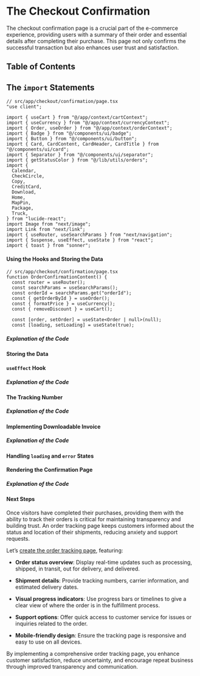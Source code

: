
# The Checkout Confirmation

The checkout confirmation page is a crucial part of the e-commerce experience, providing users with a summary of their order and essential details after completing their purchase. This page not only confirms the successful transaction but also enhances user trust and satisfaction.

## Table of Contents

## The `import` Statements

```tsx
// src/app/checkout/confirmation/page.tsx
"use client";

import { useCart } from "@/app/context/cartContext";
import { useCurrency } from "@/app/context/currencyContext";
import { Order, useOrder } from "@/app/context/orderContext";
import { Badge } from "@/components/ui/badge";
import { Button } from "@/components/ui/button";
import { Card, CardContent, CardHeader, CardTitle } from "@/components/ui/card";
import { Separator } from "@/components/ui/separator";
import { getStatusColor } from "@/lib/utils/orders";
import {
  Calendar,
  CheckCircle,
  Copy,
  CreditCard,
  Download,
  Home,
  MapPin,
  Package,
  Truck,
} from "lucide-react";
import Image from "next/image";
import Link from "next/link";
import { useRouter, useSearchParams } from "next/navigation";
import { Suspense, useEffect, useState } from "react";
import { toast } from "sonner";
```

#### Using the Hooks and Storing the Data

```tsx
// src/app/checkout/confirmation/page.tsx
function OrderConfirmationContent() {
  const router = useRouter();
  const searchParams = useSearchParams();
  const orderId = searchParams.get("orderId");
  const { getOrderById } = useOrder();
  const { formatPrice } = useCurrency();
  const { removeDiscount } = useCart();

  const [order, setOrder] = useState<Order | null>(null);
  const [loading, setLoading] = useState(true);
```

##### Explanation of the Code

#### Storing the Data

#### `useEffect` Hook

##### Explanation of the Code

#### The Tracking Number

##### Explanation of the Code

#### Implementing Downloadable Invoice

##### Explanation of the Code

#### Handling `loading` and `error` States

#### Rendering the Confirmation Page

##### Explanation of the Code

#### Next Steps

Once visitors have completed their purchases, providing them with the ability to track their orders is critical for maintaining transparency and building trust. An order tracking page keeps customers informed about the status and location of their shipments, reducing anxiety and support requests.

Let’s [create the order tracking page](/ecommerce-platform/creating-the-pages/order-tracking), featuring:

- **Order status overview**:
  Display real-time updates such as processing, shipped, in transit, out for delivery, and delivered.

- **Shipment details**:
  Provide tracking numbers, carrier information, and estimated delivery dates.

- **Visual progress indicators**:
  Use progress bars or timelines to give a clear view of where the order is in the fulfillment process.

- **Support options**:
  Offer quick access to customer service for issues or inquiries related to the order.

- **Mobile-friendly design**:
  Ensure the tracking page is responsive and easy to use on all devices.

By implementing a comprehensive order tracking page, you enhance customer satisfaction, reduce uncertainty, and encourage repeat business through improved transparency and communication.

<BackToTop />

